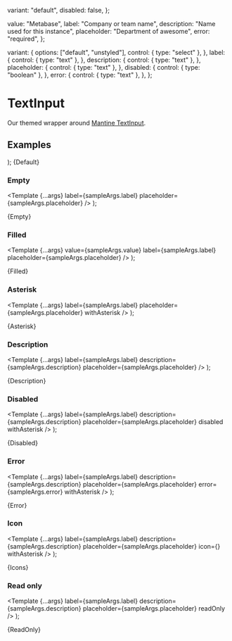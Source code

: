 
  variant: "default",
  disabled: false,
};

  value: "Metabase",
  label: "Company or team name",
  description: "Name used for this instance",
  placeholder: "Department of awesome",
  error: "required",
};

  variant: {
    options: ["default", "unstyled"],
    control: { type: "select" },
  },
  label: {
    control: { type: "text" },
  },
  description: {
    control: { type: "text" },
  },
  placeholder: {
    control: { type: "text" },
  },
  disabled: {
    control: { type: "boolean" },
  },
  error: {
    control: { type: "text" },
  },
};

<Meta
  title="Inputs/TextInput"
  component={TextInput}
  args={args}
  argTypes={argTypes}
/>

# TextInput

Our themed wrapper around [Mantine TextInput](https://mantine.dev/core/text-input/).

## Examples

  <Stack>
    <TextInput {...args} variant="default" />
    <TextInput {...args} variant="unstyled" />
  </Stack>
);


<Canvas>
  <Story name="Default">{Default}</Story>
</Canvas>

### Empty

  <Template
    {...args}
    label={sampleArgs.label}
    placeholder={sampleArgs.placeholder}
  />
);

<Canvas>
  <Story name="Empty">{Empty}</Story>
</Canvas>

### Filled

  <Template
    {...args}
    value={sampleArgs.value}
    label={sampleArgs.label}
    placeholder={sampleArgs.placeholder}
  />
);

<Canvas>
  <Story name="Filled">{Filled}</Story>
</Canvas>

### Asterisk

  <Template
    {...args}
    label={sampleArgs.label}
    placeholder={sampleArgs.placeholder}
    withAsterisk
  />
);

<Canvas>
  <Story name="Asterisk">{Asterisk}</Story>
</Canvas>

### Description

  <Template
    {...args}
    label={sampleArgs.label}
    description={sampleArgs.description}
    placeholder={sampleArgs.placeholder}
  />
);

<Canvas>
  <Story name="Description">{Description}</Story>
</Canvas>

### Disabled

  <Template
    {...args}
    label={sampleArgs.label}
    description={sampleArgs.description}
    placeholder={sampleArgs.placeholder}
    disabled
    withAsterisk
  />
);

<Canvas>
  <Story name="Disabled">{Disabled}</Story>
</Canvas>

### Error

  <Template
    {...args}
    label={sampleArgs.label}
    description={sampleArgs.description}
    placeholder={sampleArgs.placeholder}
    error={sampleArgs.error}
    withAsterisk
  />
);

<Canvas>
  <Story name="Error">{Error}</Story>
</Canvas>

### Icon

  <Template
    {...args}
    label={sampleArgs.label}
    description={sampleArgs.description}
    placeholder={sampleArgs.placeholder}
    icon={<Icon name="dashboard" />}
    withAsterisk
  />
);

<Canvas>
  <Story name="Icon">{Icons}</Story>
</Canvas>

### Read only

  <Template
    {...args}
    label={sampleArgs.label}
    description={sampleArgs.description}
    placeholder={sampleArgs.placeholder}
    readOnly
  />
);

<Canvas>
  <Story name="Raed only">{ReadOnly}</Story>
</Canvas>
